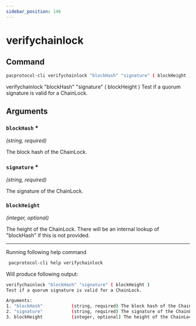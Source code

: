 ```yaml
---
sidebar_position: 146
---
```


# verifychainlock
## Command

```bash
pacprotocol-cli verifychainlock "blockHash" "signature" ( blockHeight )
```

verifychainlock "blockHash" "signature" ( blockHeight )
Test if a quorum signature is valid for a ChainLock.



## Arguments

### `blockHash` <span class='asterisk'>*</span>
*(string, required)*

The block hash of the ChainLock.


### `signature` <span class='asterisk'>*</span>
*(string, required)*

The signature of the ChainLock.


### `blockHeight` 
*(integer, optional)*

The height of the ChainLock. There will be an internal lookup of "blockHash" if this is not provided.





___

Running following help command
```bash
 pacprotocol-cli help verifychainlock
```
Will produce following output:


```bash
verifychainlock "blockHash" "signature" ( blockHeight )
Test if a quorum signature is valid for a ChainLock.

Arguments:
1. "blockHash"           (string, required) The block hash of the ChainLock.
2. "signature"           (string, required) The signature of the ChainLock.
3. blockHeight           (integer, optional) The height of the ChainLock. There will be an internal lookup of "blockHash" if this is not provided.

```

